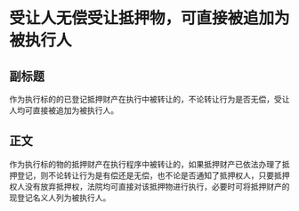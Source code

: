 # 受让人无偿受让抵押物，可直接被追加为被执行人
## 副标题
作为执行标的的已登记抵押财产在执行中被转让的，不论转让行为是否无偿，受让人均可直接被追加为被执行人。
## 正文
作为执行标的物的抵押财产在执行程序中被转让的，如果抵押财产已依法办理了抵押登记，则不论转让行为是有偿还是无偿，也不论是否通知了抵押权人，只要抵押权人没有放弃抵押权，法院均可直接对该抵押物进行执行，必要时可将抵押财产的现登记名义人列为被执行人。